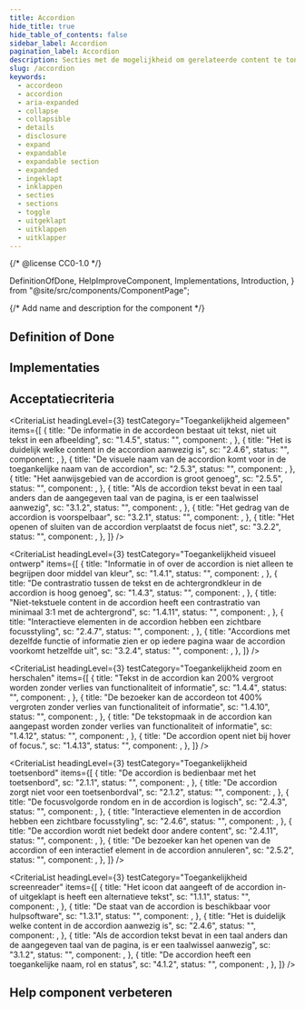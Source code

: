 ```yaml
---
title: Accordion
hide_title: true
hide_table_of_contents: false
sidebar_label: Accordion
pagination_label: Accordion
description: Secties met de mogelijkheid om gerelateerde content te tonen en weer te verbergen.
slug: /accordion
keywords:
  - accordeon
  - accordion
  - aria-expanded
  - collapse
  - collapsible
  - details
  - disclosure
  - expand
  - expandable
  - expandable section
  - expanded
  - ingeklapt
  - inklappen
  - secties
  - sections
  - toggle
  - uitgeklapt
  - uitklappen
  - uitklapper
---
```


{/* @license CC0-1.0 */}

  DefinitionOfDone,
  HelpImproveComponent,
  Implementations,
  Introduction,
} from "@site/src/components/ComponentPage";

{/* Add name and description for the component */}


<Introduction component={component} headingLevel={1} description={description} />

## Definition of Done

<DefinitionOfDone component={component} headingLevel={3} />

## Implementaties

<Implementations component={component} headingLevel={3} />

## Acceptatiecriteria

<AcIntro />

<CriteriaList
  headingLevel={3}
  testCategory="Toegankelijkheid algemeen"
  items={[
    {
      title: "De informatie in de accordeon bestaat uit tekst, niet uit tekst in een afbeelding",
      sc: "1.4.5",
      status: "",
      component: <Wcag145 />,
    },
    {
      title: "Het is duidelijk welke content in de accordion aanwezig is",
      sc: "2.4.6",
      status: "",
      component: <Wcag246 />,
    },
    {
      title: "De visuele naam van de accordion komt voor in de toegankelijke naam van de accordion",
      sc: "2.5.3",
      status: "",
      component: <Wcag253 />,
    },
    {
      title: "Het aanwijsgebied van de accordion is groot genoeg",
      sc: "2.5.5",
      status: "",
      component: <Wcag255 />,
    },
    {
      title:
        "Als de accordion tekst bevat in een taal anders dan de aangegeven taal van de pagina, is er een taalwissel aanwezig",
      sc: "3.1.2",
      status: "",
      component: <Wcag312 />,
    },
    {
      title: "Het gedrag van de accordion is voorspelbaar",
      sc: "3.2.1",
      status: "",
      component: <Wcag321 />,
    },
    {
      title: "Het openen of sluiten van de accordion verplaatst de focus niet",
      sc: "3.2.2",
      status: "",
      component: <Wcag322 />,
    },
  ]}
/>

<CriteriaList
  headingLevel={3}
  testCategory="Toegankelijkheid visueel ontwerp"
  items={[
    {
      title: "Informatie in of over de accordion is niet alleen te begrijpen door middel van kleur",
      sc: "1.4.1",
      status: "",
      component: <Wcag141 />,
    },
    {
      title: "De contrastratio tussen de tekst en de achtergrondkleur in de accordion is hoog genoeg",
      sc: "1.4.3",
      status: "",
      component: <Wcag143 />,
    },
    {
      title: "Niet-tekstuele content in de accordion heeft een contrastratio van minimaal 3:1 met de achtergrond",
      sc: "1.4.11",
      status: "",
      component: <Wcag1411 />,
    },
    {
      title: "Interactieve elementen in de accordion hebben een zichtbare focusstyling",
      sc: "2.4.7",
      status: "",
      component: <Wcag247 />,
    },
    {
      title:
        "Accordions met dezelfde functie of informatie zien er op iedere pagina waar de accordion voorkomt hetzelfde uit",
      sc: "3.2.4",
      status: "",
      component: <Wcag324 />,
    },
  ]}
/>

<CriteriaList
  headingLevel={3}
  testCategory="Toegankelijkheid zoom en herschalen"
  items={[
    {
      title: "Tekst in de accordion kan 200% vergroot worden zonder verlies van functionaliteit of informatie",
      sc: "1.4.4",
      status: "",
      component: <Wcag144 />,
    },
    {
      title: "De bezoeker kan de accordeon tot 400% vergroten zonder verlies van functionaliteit of informatie",
      sc: "1.4.10",
      status: "",
      component: <Wcag1410 />,
    },
    {
      title: "De tekstopmaak in de accordion kan aangepast worden zonder verlies van functionaliteit of informatie",
      sc: "1.4.12",
      status: "",
      component: <Wcag1412 />,
    },
    {
      title: "De accordion opent niet bij hover of focus.",
      sc: "1.4.13",
      status: "",
      component: <Wcag1413 />,
    },
  ]}
/>

<CriteriaList
  headingLevel={3}
  testCategory="Toegankelijkheid toetsenbord"
  items={[
    {
      title: "De accordion is bedienbaar met het toetsenbord",
      sc: "2.1.1",
      status: "",
      component: <Wcag211 />,
    },
    {
      title: "De accordion zorgt niet voor een toetsenbordval",
      sc: "2.1.2",
      status: "",
      component: <Wcag212 />,
    },
    {
      title: "De focusvolgorde rondom en in de accordion is logisch",
      sc: "2.4.3",
      status: "",
      component: <Wcag243 />,
    },
    {
      title: "Interactieve elementen in de accordion hebben een zichtbare focusstyling",
      sc: "2.4.6",
      status: "",
      component: <Wcag246 />,
    },
    {
      title: "De accordion wordt niet bedekt door andere content",
      sc: "2.4.11",
      status: "",
      component: <Wcag2411 />,
    },
    {
      title: "De bezoeker kan het openen van de accordion of een interactief element in de accordion annuleren",
      sc: "2.5.2",
      status: "",
      component: <Wcag252 />,
    },
  ]}
/>

<CriteriaList
  headingLevel={3}
  testCategory="Toegankelijkheid screenreader"
  items={[
    {
      title: "Het icoon dat aangeeft of de accordion in- of uitgeklapt is heeft een alternatieve tekst",
      sc: "1.1.1",
      status: "",
      component: <Wcag111 />,
    },
    {
      title: "De staat van de accordion is beschikbaar voor hulpsoftware",
      sc: "1.3.1",
      status: "",
      component: <Wcag131 />,
    },
    {
      title: "Het is duidelijk welke content in de accordion aanwezig is",
      sc: "2.4.6",
      status: "",
      component: <Wcag246 />,
    },
    {
      title:
        "Als de accordion tekst bevat in een taal anders dan de aangegeven taal van de pagina, is er een taalwissel aanwezig",
      sc: "3.1.2",
      status: "",
      component: <Wcag312 />,
    },
    {
      title: "De accordion heeft een toegankelijke naam, rol en status",
      sc: "4.1.2",
      status: "",
      component: <Wcag412 />,
    },
  ]}
/>

## Help component verbeteren

<HelpImproveComponent component={component} headingLevel={3} />

